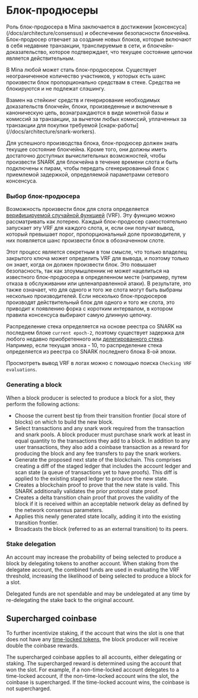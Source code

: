 
# Блок-продюсеры

Роль блок-продюсера в Mina заключается в достижении [консенсуса] (/docs/architecture/consensus) и обеспечении безопасности блокчейна. Блок-продюсер отвечает за создание новых блоков, которые включают в себя недавние транзакции, транслируемые в сети, и блокчейн-доказательство, которое подтверждает, что текущее состояние цепочки является действительным.

В Mina любой может стать блок-продюсером. Существует неограниченное количество участников, у которых есть шанс произвести блок пропорционально средствам в стеке. Средства не блокируются и не подлежат слэшингу.

Взамен на стейкинг средств и генерирование необходимых доказательств блокчейн, блоки, произведенные и включенные в каноническую цепь, вознаграждаются в виде монетной базы и комиссий за транзакции, за вычетом любых комиссий, уплаченных за транзакции для покупки требуемой [снарк-работы] (//docs/architecture/snark-workers).

Для успешного производства блока, блок-продюсер должен знать текущее состояние блокчейна. Кроме того, они должны иметь достаточно доступных вычислительных возможностей, чтобы произвести SNARK для блокчейна в течение времени слота и быть подключены к пирам, чтобы передать сгенерированный блок с приемлемой задержкой, определяемой параметрами сетевого консенсуса.

### Выбор блок-продюсера

Возможность произвести блок для слота определяется [верифицируемой случайной функцией](https://en.wikipedia.org/wiki/Verifiable_random_function) (VRF). Эту функцию можно рассматривать как лотерею. Каждый блок-продюсер самостоятельно запускает эту VRF для каждого слота, и, если они получат вывод, который превышает порог, пропорциональный доле производителя, у них появляется шанс произвести блок в обозначенном слоте.

Этот процесс является секретным в том смысле, что только владелец закрытого ключа может определить VRF для вывода, и поэтому только он знает, когда он должен произвести блок. Это повышает безопасность, так как злоумышленник не может нацелиться на известного блок-продюсера в определенном месте (например, путем отказа в обслуживании или целенаправленной атаки). В результате, это также означает, что для одного и того же слота могут быть выбраны несколько производителей. Если несколько блок-продюсеров производят действительный блок для одного и того же слота, это приводит к появлению форка с коротким интервалом, в котором правила консенсуса выбирают самую длинную цепочку.

Распределение стека определяется на основе реестра со SNARK на последнем блоке `current epoch-2`, поэтому существует задержка для любого недавно приобретенного или [делегированного стека](#stake-delegation). Например, если текущая эпоха - 10, то распределение стека определяется из реестра со SNARK последнего блока 8-ой эпохи.

<Alert>

Просмотреть вывод VRF в логах можно с помощью поиска `Checking VRF evaluations`.

</Alert>

### Generating a block

When a block producer is selected to produce a block for a slot, they perform the following actions:

* Choose the current best tip from their transition frontier (local store of blocks) on which to build the new block.
* Select transactions and any snark work required from the transaction and snark pools. A block producer must purchase snark work at least in equal quantity to the transactions they add to a block. In addition to any user transactions, they also add a coinbase transaction as a reward for producing the block and any fee transfers to pay the snark workers.
* Generate the proposed next state of the blockchain. This comprises creating a diff of the staged ledger that includes the account ledger and scan state (a queue of transactions yet to have proofs). This diff is applied to the existing staged ledger to produce the new state.
* Creates a blockchain proof to prove that the new state is valid. This SNARK additionally validates the prior protocol state proof.
* Creates a delta transition chain proof that proves the validity of the block if it is received within an acceptable network delay as defined by the network consensus parameters.
* Applies this newly generated state locally, adding it into the existing transition frontier.
* Broadcasts the block (referred to as an external transition) to its peers.

### Stake delegation

An account may increase the probability of being selected to produce a block by delegating tokens to another account. When staking from the delegatee account, the combined funds are used in evaluating the VRF threshold, increasing the likelihood of being selected to produce a block for a slot.

Delegated funds are not spendable and may be undelegated at any time by re-delegating the stake back to the original account.

## Supercharged coinbase

To further incentivize staking, if the account that wins the slot is one that does not have any [time-locked tokens](/docs/architecture/timelock), the block producer will receive double the coinbase rewards.

The supercharged coinbase applies to all accounts, either delegating or staking. The supercharged reward is determined using the account that won the slot. For example, if a non-time-locked account delegates to a time-locked account, if the non-time-locked account wins the slot, the coinbase is supercharged. If the time-locked account wins, the coinbase is not supercharged.
